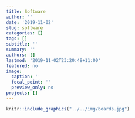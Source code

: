 ```yaml
---
title: Software
author: ''
date: '2019-11-02'
slug: software
categories: []
tags: []
subtitle: ''
summary: ''
authors: []
lastmod: '2019-11-02T23:20:48+11:00'
featured: no
image:
  caption: ''
  focal_point: ''
  preview_only: no
projects: []
---
```

```r
knitr::include_graphics("../../img/boards.jpg")
```